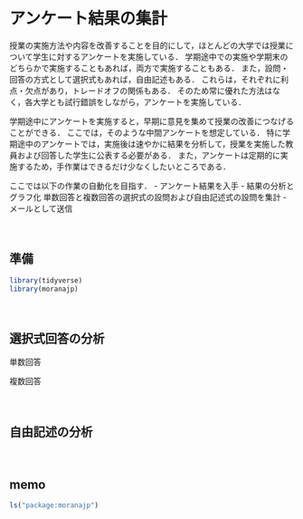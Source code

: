 \newpage

# アンケート結果の集計

授業の実施方法や内容を改善することを目的にして，ほとんどの大学では授業について学生に対するアンケートを実施している．
学期途中での実施や学期末のどちらかで実施することもあれば，両方で実施することもある．
また，設問・回答の方式として選択式もあれば，自由記述もある．
これらは，それぞれに利点・欠点があり，トレードオフの関係もある．
そのため常に優れた方法はなく，各大学とも試行錯誤をしながら，アンケートを実施している．

学期途中にアンケートを実施すると，早期に意見を集めて授業の改善につなげることができる．
ここでは，そのような中間アンケートを想定している．
特に学期途中のアンケートでは，実施後は速やかに結果を分析して，授業を実施した教員および回答した学生に公表する必要がある．
また，アンケートは定期的に実施するため，手作業はできるだけ少なくしたいところである．

ここでは以下の作業の自動化を目指す．
- アンケート結果を入手
- 結果の分析とグラフ化
  単数回答と複数回答の選択式の設問および自由記述式の設問を集計
- メールとして送信

　

## 準備

```r
library(tidyverse)
library(moranajp)
```


<!--

-->



　

## 選択式回答の分析

単数回答


複数回答

　

## 自由記述の分析


　

## memo

```r
ls("package:moranajp")
```
